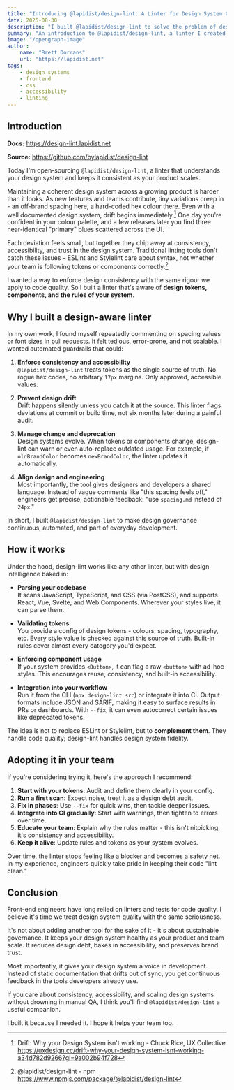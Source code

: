 ```yaml
---
title: "Introducing @lapidist/design-lint: A Linter for Design System Consistency"
date: 2025-08-30
description: "I built @lapidist/design-lint to solve the problem of design drift at scale. Here's why I created it, how it works, and how it can help your team maintain sustainable, accessible design systems."
summary: "An introduction to @lapidist/design-lint, a linter I created to enforce design system consistency through token validation, component usage checks, and automated governance."
image: "/opengraph-image"
author:
    name: "Brett Dorrans"
    url: "https://lapidist.net"
tags:
    - design systems
    - frontend
    - css
    - accessibility
    - linting
---
```


## Introduction

**Docs:** https://design-lint.lapidist.net

**Source:** https://github.com/bylapidist/design-lint

Today I'm open-sourcing `@lapidist/design-lint`, a linter that understands your design system and keeps it consistent as your product scales.

Maintaining a coherent design system across a growing product is harder than it looks. As new features and teams contribute, tiny variations creep in - an off-brand spacing here, a hard-coded hex colour there. Even with a well documented design system, drift begins immediately.[^1] One day you're confident in your colour palette, and a few releases later you find three near-identical "primary" blues scattered across the UI.

Each deviation feels small, but together they chip away at consistency, accessibility, and trust in the design system. Traditional linting tools don't catch these issues – ESLint and Stylelint care about syntax, not whether your team is following tokens or components correctly.[^2]

I wanted a way to enforce design consistency with the same rigour we apply to code quality. So I built a linter that's aware of **design tokens, components, and the rules of your system**.

## Why I built a design-aware linter

In my own work, I found myself repeatedly commenting on spacing values or font sizes in pull requests. It felt tedious, error-prone, and not scalable. I wanted automated guardrails that could:

1. **Enforce consistency and accessibility**  
   `@lapidist/design-lint` treats tokens as the single source of truth. No rogue hex codes, no arbitrary `17px` margins. Only approved, accessible values.

2. **Prevent design drift**  
   Drift happens silently unless you catch it at the source. This linter flags deviations at commit or build time, not six months later during a painful audit.

3. **Manage change and deprecation**  
   Design systems evolve. When tokens or components change, design-lint can warn or even auto-replace outdated usage. For example, if `oldBrandColor` becomes `newBrandColor`, the linter updates it automatically.

4. **Align design and engineering**  
   Most importantly, the tool gives designers and developers a shared language. Instead of vague comments like "this spacing feels off," engineers get precise, actionable feedback: "use `spacing.md` instead of `24px`."

In short, I built `@lapidist/design-lint` to make design governance continuous, automated, and part of everyday development.

## How it works

Under the hood, design-lint works like any other linter, but with design intelligence baked in:

- **Parsing your codebase**  
  It scans JavaScript, TypeScript, and CSS (via PostCSS), and supports React, Vue, Svelte, and Web Components. Wherever your styles live, it can parse them.

- **Validating tokens**  
  You provide a config of design tokens - colours, spacing, typography, etc. Every style value is checked against this source of truth. Built-in rules cover almost every category you'd expect.

- **Enforcing component usage**  
  If your system provides `<Button>`, it can flag a raw `<button>` with ad-hoc styles. This encourages reuse, consistency, and built-in accessibility.

- **Integration into your workflow**  
  Run it from the CLI (`npx design-lint src`) or integrate it into CI. Output formats include JSON and SARIF, making it easy to surface results in PRs or dashboards. With `--fix`, it can even autocorrect certain issues like deprecated tokens.

The idea is not to replace ESLint or Stylelint, but to **complement them**. They handle code quality; design-lint handles design system fidelity.

## Adopting it in your team

If you're considering trying it, here's the approach I recommend:

1. **Start with your tokens**: Audit and define them clearly in your config.
2. **Run a first scan**: Expect noise, treat it as a design debt audit.
3. **Fix in phases**: Use `--fix` for quick wins, then tackle deeper issues.
4. **Integrate into CI gradually**: Start with warnings, then tighten to errors over time.
5. **Educate your team**: Explain why the rules matter - this isn't nitpicking, it's consistency and accessibility.
6. **Keep it alive**: Update rules and tokens as your system evolves.

Over time, the linter stops feeling like a blocker and becomes a safety net. In my experience, engineers quickly take pride in keeping their code "lint clean."

## Conclusion

Front-end engineers have long relied on linters and tests for code quality. I believe it's time we treat design system quality with the same seriousness.

It's not about adding another tool for the sake of it - it's about sustainable governance. It keeps your design system healthy as your product and team scale. It reduces design debt, bakes in accessibility, and preserves brand trust.

Most importantly, it gives your design system a voice in development. Instead of static documentation that drifts out of sync, you get continuous feedback in the tools developers already use.

If you care about consistency, accessibility, and scaling design systems without drowning in manual QA, I think you'll find `@lapidist/design-lint` a useful companion.

I built it because I needed it. I hope it helps your team too.

[^1]: Drift: Why your Design System isn't working - Chuck Rice, UX Collective https://uxdesign.cc/drift-why-your-design-system-isnt-working-a34d782d9266?gi=9a002b94f728

[^2]: @lapidist/design-lint - npm https://www.npmjs.com/package/@lapidist/design-lint
